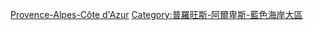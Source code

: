 [[Category:法國各大區人物|Provence-Alpes-Côte d'Azur]]
[[Category:普羅旺斯-阿爾卑斯-藍色海岸大區|Category:普羅旺斯-阿爾卑斯-藍色海岸大區]]